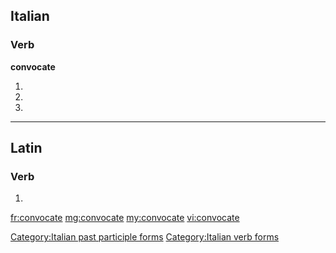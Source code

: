 ==Italian==

===Verb===
'''convocate'''

# {{conjugation of|convocare||2|p|pres|ind|lang=it}}
# {{conjugation of|convocare||2|p|imp|lang=it}}
# {{form of|[[feminine|Feminine]] plural|convocato}}

[[Category:Italian past participle forms]]
[[Category:Italian verb forms]]

----

==Latin==

===Verb===
{{la-verb-form|convocāte}}

# {{conjugation of|convoco|convocō|2|p|pres|act|imp|lang=la}}


[[fr:convocate]]
[[mg:convocate]]
[[my:convocate]]
[[vi:convocate]]